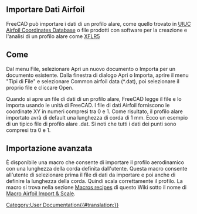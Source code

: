 <languages/>
<span id="Importing_Airfoil_Data"></span>
== Importare Dati Airfoil ==

FreeCAD può importare i dati di un profilo alare, come quello trovato in [http://m-selig.ae.illinois.edu/ads/coord_database.html UIUC Airfoil Coordinates Database] o file prodotti con software per la creazione e l'analisi di un profilo alare come [http://www.xflr5.com/xflr5.htm XFLR5]

<span id="How_To"></span>
== Come ==

Dal menu File, selezionare Apri un nuovo documento o Importa per un documento esistente. Dalla finestra di dialogo Apri o Importa, aprire il menu "Tipi di File" e selezionare Common airfoil data (*.dat), poi selezionare il proprio file e cliccare Open. 

Quando si apre un file di dati di un profilo alare, FreeCAD legge il file e lo importa usando le unità di FreeCAD. I file di dati Airfoil forniscono le coordinate XY in numeri compresi tra 0 e 1. Come risultato, il profilo alare importato avrà di default una lunghezza di corda di 1 mm. Ecco un esempio di un tipico file di profilo alare .dat. Si noti che tutti i dati dei punti sono compresi tra 0 e 1.  
{{Code|code=
AG35
     0.999998    0.002490
     0.994759    0.003346
     0.985091    0.004927
     0.973580    0.006810
     0.961032    0.008862
     0.948054    0.010984
     0.934900    0.013135

~ ~ ~ ~ ~ ~ ~ ~

     0.947640   -0.000001
     0.960660   -0.000001
     0.973282    0.000000
     0.984898    0.000000
     0.994724   -0.000001
     1.000001    0.000000
}}
<span id="Enhanced_Import"></span>
== Importazione avanzata ==

È disponibile una macro che consente di importare il profilo aerodinamico con una lunghezza della corda definita dall'utente. Questa macro consente all'utente di selezionare prima il file di dati da importare e poi anche di definire la lunghezza della corda. Quindi scala correttamente il profilo. La macro si trova nella sezione [[Macros recipes/it|Macros recipes]] di questo Wiki sotto il nome di [[Macro Airfoil Import & Scale/it|Macro Airfoil Import & Scale]].


[[Category:User Documentation{{#translation:}}]]



{{clear}}